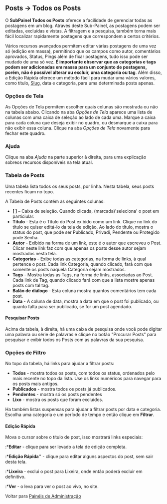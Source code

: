 {{Languages|
{{en|Posts Edit SubPanel}}
{{ja|Posts Edit SubPanel}}
{{pt-br|Painel Posts-Todos os Posts}}
}}
{{Comunidade WP-Brasil}}
==Posts &rarr; Todos os Posts ==
O '''SubPainel Todos os Posts ''' oferece a facilidade de gerenciar todas as postagens em um blog. Através deste Sub-Painel, as postagens podem ser editadas, excluídas e vistas. A filtragem e  a pesquisa, também torna mais fácil localizar rapidamente postagens que correspondem a certos critérios.

Vários recursos avançados permitem editar várias postagens de uma vez só (edição em massa), permitindo que os campos como autor, comentários aprovados, Status, Pings além de fixar postagens, tudo isso pode ser mudado de uma só vez. '''É importante observar que as categorias e tags podem ser adicionadas em massa para um conjunto de postagens, porém, não é possível alterar ou excluir, uma categoria ou tag'''. Além disso, a Edição Rápida oferece um método fácil para mudar uma vários valores, como título, [[pt-br:Glossário#Slug|Slug]], data e categoria, para uma determinada posts apenas.


{{Imagens|[[Image:tela-todos-os-posts.png|750px]]|Subpainel Todos os Posts, observe a aba Opções de Tela expandida}}

===Opções de Tela===
{{Imagens|[[Image:post-aba-opcoes.png|750px]]|}}
As Opções de Tela permitem escolher quais colunas são mostrada ou não na tabela abaixo. Clicando na aba ''Opções de Tela'' aparece uma lista de colunas com uma caixa de seleção ao lado de cada uma. Marque a caixa para cada coluna que deseja exibir no quadro, ou desmarque a caixa para não exibir essa coluna. Clique na aba ''Opções de Tela'' novamente para fechar este quadro.

===Ajuda===
{{Imagens|[[Image:post-aba-ajuda.png|750px]]|}}
Clique na aba ''Ajuda'' na parte superior à direita, para uma explicação sobreos recursos disponíveis na tela atual.

===Tabela de Posts ===
Uma tabela lista todos os seus posts, por linha. Nesta tabela, seus posts recentes ficam no topo.

A Tabela de Posts contém as seguintes colunas:  

*'''[ ]''' – Caixa de seleção. Quando clicada, (marcada)'seleciona' o post em particiular.
*'''Título''' - Esta é o Título do Post exibido como um link. Clique no link do título se quiser editá-lo da tela de edição. Ao lado do título, mostra o status do post, que pode ser  Publicado, Privadi, Pendente ou Protegido pode Senha.
*'''Autor''' - Exibido na forma de um link, este é o autor que escreveu o Post. Clicar neste link faz com que apenas os posts desse autor sejam mostrados nesta tela.
*'''Categorias''' - Exibe todas as categorias, na forma de links, à qual pertence o post. Cada link Categoria, quando clicado, fará com que somente os posts naquela Categoria sejam mostrados.
*'''Tags''' - Mostra todas as Tags, na forma de links, associadas ao Post. Cada link de Tag, quando clicado fará com que a lista mostre apenas posts com tal tag.
*'''Balão de diálogo''' - Esta coluna mostra quantos comentários tem cada post.
*'''Data''' - A coluna de data, mostra a data em que o post foi publicado, ou quanto falta para ser publicado, se for um post agendado.

====Pesquisar Posts====
Acima da tabela, à direita, há uma caixa de pesquisa onde você pode digitar uma palavra ou série de palavras e clique no botão "Procurar Posts" para pesquisar e exibir todos os Posts com as  palavras da sua pesquisa.

===Opções de Filtro===
No topo da tabela, há links para ajudar a filtrar posts:

*'''Todos''' - mostra todos os posts, com todos os status,  ordenados pelo mais recente no topo da lista. Use os links numéricos para navegar para os posts mais antigos.
*'''Publicados''' - mostra todos os posts já publicados.
*'''Pendentes''' - mostra só os posts pendentes
*'''Lixo''' - mostra os posts que foram excluídos.

Ha também listas suspensas para ajudar a filtrar posts por data e categoria. Escolha uma categoria e um período de tempo e então clique em '''Filtrar'''.
{{Edição}}
====Edição Rápida====
Mova o cursor sobre o título de post, isso mostrará links especiais:
:*'''Editar''' - clique para ser levado a tela de edição completa.
:*'''Edição Rápida''''' - clique para editar alguns aspectos do post, sem sair desta tela.
:*'''Lixeira''' - exclui o post para Lixeira, onde então poderá excluir em definitivo.
:*'''Ver''' - o leva para ver o post ao vivo, no site.

Voltar para [[pt-br:Painéis de Administração| Painéis de Administração]]

{{Painel de Administração}}
{{DEFAULTSORT:P}}